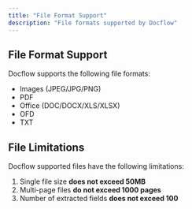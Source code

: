 ```yaml
---
title: "File Format Support"
description: "File formats supported by Docflow"
---
```


## File Format Support

Docflow supports the following file formats:

- Images (JPEG/JPG/PNG)
- PDF
- Office (DOC/DOCX/XLS/XLSX)
- OFD
- TXT

## File Limitations

Docflow supported files have the following limitations:

1. Single file size **does not exceed 50MB**
2. Multi-page files **do not exceed 1000 pages**
3. Number of extracted fields **does not exceed 100**
